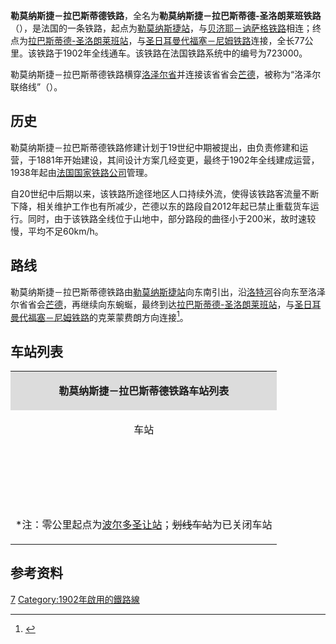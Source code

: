 {{Infobox rail system-route
|collapsed=no
|box_width=
|rail_name=勒莫纳斯捷－拉巴斯蒂德铁路<br>{{lang|fr|Ligne du Monastier à La Bastide-Saint-Laurent-les-Bains}}
|banner_color=
|sec_banner_color=
|logo_filename=
|image_width=
|logo_bgcolor=
|logo_note=
|image =723000 - Ligne du Monastier à La Bastide-Saint-Laurent-les-Bains.png
|imagesize=
|caption=勒莫纳斯捷－拉巴斯蒂德铁路路线图
|system_map=
|mapimage_width=
|map_bgcolor=
|locale={{FRA}}
|service_type=客运，芒德以西可供货运列车运行
|start=[[勒莫纳斯捷站|勒莫纳斯捷站]]、[[拉巴斯蒂德-圣洛朗莱班站|拉巴斯蒂德-圣洛朗莱班站]]
|begin_operation=
|end_operation=
|operation_note=
|system_length=
|length_in_operation=77km
|total_length=
|status=
|line_title=线路
|lines=[[单线铁路|单线铁路]]
|stations=
|route_title=线路
|main_route=
|secondary_route=
|branch_route=
|standard=
|main_stations=[[勒莫纳斯捷站|勒莫纳斯捷站]]、[[芒德站|芒德站]]、[[拉巴斯蒂德-圣洛朗莱班站|拉巴斯蒂德-圣洛朗莱班站]]
|ridership=
|fleet_size=
|max_speed= 
|track_gauge=
|distance_between_mainlines=
|min_radius=
|max_grade=
|block_signal=
|electrified=
|depot=
|operator={{法国交通数据|sncf}}
|franchise=
|hq=
|key_person=
|website=
|route_map=
}}

'''勒莫纳斯捷－拉巴斯蒂德铁路'''，全名为'''勒莫纳斯捷－拉巴斯蒂德-圣洛朗莱班铁路'''（{{lang-fr|Ligne du Monastier à La Bastide-Saint-Laurent-les-Bains}}），是法国的一条铁路，起点为[[勒莫纳斯捷站|勒莫纳斯捷站]]，与[[贝济耶－讷萨格铁路|贝济耶－讷萨格铁路]]相连；终点为[[拉巴斯蒂德-圣洛朗莱班站|拉巴斯蒂德-圣洛朗莱班站]]，与[[圣日耳曼代福塞－尼姆铁路|圣日耳曼代福塞－尼姆铁路]]连接，全长77公里。该铁路于1902年全线通车。该铁路在法国铁路系统中的编号为723000。

勒莫纳斯捷－拉巴斯蒂德铁路横穿[[洛泽尔省|洛泽尔省]]并连接该省省会[[芒德|芒德]]，被称为“洛泽尔联络线”（{{lang|fr|Translozère}}）。

==历史==

勒莫纳斯捷－拉巴斯蒂德铁路修建计划于19世纪中期被提出，由{{link-fr|南部-加龙运河铁路公司|Compagnie des chemins de fer du Midi et du Canal latéral à la Garonne}}负责修建和运营，于1881年开始建设，其间设计方案几经变更，最终于1902年全线建成运营，1938年起由[[法国国家铁路公司|法国国家铁路公司]]管理。

自20世纪中后期以来，该铁路所途径地区人口持续外流，使得该铁路客流量不断下降，相关维护工作也有所减少，芒德以东的路段自2012年起已禁止重载货车运行。同时，由于该铁路全线位于山地中，部分路段的曲径小于200米，故时速较慢，平均不足60km/h。

==路线==
勒莫纳斯捷－拉巴斯蒂德铁路由[[勒莫纳斯捷站|勒莫纳斯捷站]]向东南引出，沿[[洛特河|洛特河]]谷向东至洛泽尔省省会[[芒德|芒德]]，再继续向东蜿蜒，最终到达[[拉巴斯蒂德-圣洛朗莱班站|拉巴斯蒂德-圣洛朗莱班站]]，与[[圣日耳曼代福塞－尼姆铁路|圣日耳曼代福塞－尼姆铁路]]的克莱蒙费朗方向连接<ref name="geo">{{Cite web|url=https://www.geoportail.gouv.fr/carte|title=Carte|accessdate=2021-02-03|author=Géoportail|language=fr|publisher=Géoportail|archive-url=https://web.archive.org/web/20170129154129/https://www.geoportail.gouv.fr/carte/|archive-date=2017-01-29|dead-url=no}}</ref>。

==车站列表==
{{Main|{{link-fr|勒莫纳斯捷－拉巴斯蒂德铁路线路图|Schéma de la ligne du Monastier à La Bastide-Saint-Laurent-les-Bains}}}}
{| class="wikitable mw-collapsible " style="margin:1em auto 1em auto; font-size:smaller"
|colspan="5" align="center" style="background:#DCDCDC"|'''勒莫纳斯捷－拉巴斯蒂德铁路车站列表'''
|-
!align="center" |车站
!align="center" |公里数*
!align="center" |交汇路线
!align="center" |本线停靠车种
!align="center" |可换乘交通
|-
|align="center"|{{Arret|Le Monastier|[[勒莫纳斯捷站|勒莫纳斯捷站]]}}
|615.161
|[[贝济耶－讷萨格铁路|贝济耶－讷萨格铁路]]<small>（[[讷萨格站|讷萨格]]方向）</small>↑<br>[[贝济耶－讷萨格铁路|贝济耶－讷萨格铁路]]<small>（[[贝济耶站|贝济耶]]方向）</small>↙
|align="center"|{{法国交通数据|ter|occ}} 
|{{法国交通数据|car|48}}
|-
|align="center"|{{Arret|Les Salelles|[[莱萨莱勒站|莱萨莱勒站]]}}
|619.602
|
|align="center"|{{法国交通数据|ter|occ}} 
|{{法国交通数据|car|48}}
|-
|align="center"|{{Arret|<s>Villard - Salelles|维拉尔-萨莱勒站</s>}}
|620.994
|
|
|
|-
|align="center"|{{Arret|Chanac|[[沙纳克站|沙纳克站]]}}
|625.691
|
|align="center"|{{法国交通数据|ter|occ}}
|{{法国交通数据|car|48}}

|-
|align="center"|{{Arret|Le Bruel|[[勒布吕埃勒站|勒布吕埃勒站]]}}
|627.000
|
|align="center"|{{法国交通数据|ter|occ}}
|
|-
|align="center"|{{Arret|Barjac|[[巴尔雅克站|巴尔雅克站]]}}
|632.273
|
|align="center"|{{法国交通数据|ter|occ}}
|{{法国交通数据|car|48}}
|-
|align="center"|{{Arret|Balsièges-Bourg|[[巴尔西耶日堡站|巴尔西耶日堡站]]}}
|637.413
|
|align="center"|{{法国交通数据|ter|occ}}
|
|-
|align="center"|{{Arret|<s>Balsièges|巴尔西耶日站</s>}}
|638.231
|
|
|
|-
|align="center"|{{Arret|Mende|[[芒德站|芒德站]]}}
|644.723
|
|align="center"|{{法国交通数据|ter|occ}}
|{{法国交通数据|car|occ}}<br>{{法国交通数据|car|48}}<br>{{法国交通数据/城市公共交通|芒德}}
|-
|align="center"|{{Arret|<s>Badaroux|巴达鲁站</s>}}
|649.947
|
|
|
|-
|align="center"|{{Arret|Bagnols - Chadenet|[[巴尼奥勒-沙德内站|巴尼奥勒-沙德内站]]}}
|658.928
|
|align="center"|{{法国交通数据|ter|occ}}
|{{法国交通数据|car|48}}
|-
|align="center"|{{Arret|Allenc|[[阿朗克站|阿朗克站]]}}
|662.611
|
|align="center"|{{法国交通数据|ter|occ}}
|{{法国交通数据|car|48}}
|-
|align="center"|{{Arret|Belvezet|[[贝尔韦泽站|贝尔韦泽站]]}}
|674.319
|
|align="center"|{{法国交通数据|ter|occ}}
|{{法国交通数据|car|48}}
|-
|align="center"|{{Arret|Chasseradès|[[沙塞拉代斯站|沙塞拉代斯站]]}}
|683.754
|
|align="center"|{{法国交通数据|ter|occ}}
|{{法国交通数据|car|48}}
|-
|align="center"|{{Arret|La Bastide - Saint-Laurent-les-Bains|[[拉巴斯蒂德-圣洛朗莱班站|拉巴斯蒂德-圣洛朗莱班站]]}}
|692.501
|[[圣日耳曼代福塞－尼姆铁路|圣日耳曼代福塞－尼姆铁路]]<small>（[[尼姆站|尼姆]]方向）</small>↖<br>[[圣日耳曼代福塞－尼姆铁路|圣日耳曼代福塞－尼姆铁路]]<small>（[[克莱蒙费朗站|克莱蒙费朗]]方向）</small>↓
|align="center"|{{法国交通数据|ter|ara}}<br>{{法国交通数据|ter|occ}}
|{{法国交通数据|car|48}}
|-
|colspan=5|<nowiki>*</nowiki>注：零公里起点为[[波尔多圣让站|波尔多圣让站]]；<s>划线车站</s>为已关闭车站
|}

==参考资料==
{{Reflist}}
[[Category:法國鐵路線|7]]
[[Category:1902年啟用的鐵路線|Category:1902年啟用的鐵路線]]
